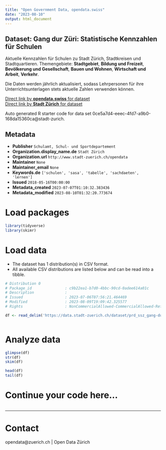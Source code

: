 ```yaml
---
title: "Open Government Data, opendata.swiss"
date: "2023-08-10"
output: html_document
---
```


## Dataset: Gang dur Züri: Statistische Kennzahlen für Schulen


Aktuelle Kennzahlen für Schulen zu Stadt Zürich, Stadtkreisen und Stadtquartieren. Themengebiete:  **Stadtgebiet**,  **Bildung und Freizeit**, **Bevölkerung und Gesellschaft**, **Bauen und Wohnen**, **Wirtschaft und Arbeit**, **Verkehr**.

Die Daten werden jährlich aktualisiert, sodass Lehrpersonen für ihre Unterrichtsunterlagen stets aktuelle Zahlen verwenden können.



[Direct link by **opendata.swiss** for dataset](https://opendata.swiss/de/dataset/gang-dur-zuri-statistische-kennzahlen-fur-schulen2)<br>
[Direct link by **Stadt Zürich** for dataset](https://data.stadt-zuerich.ch/dataset/prd_ssz_gang-dur-zueri_od1005)

Auto generated R starter code for data set 0ce5a7d4-eeec-4fd7-a9b0-168da15360ca@stadt-zurich.

## Metadata

- **Publisher** `Schulamt, Schul- und Sportdepartement`
- **Organization.display_name.de** `Stadt Zürich`
- **Organization.url** `http://www.stadt-zuerich.ch/opendata`
- **Maintainer** `None`
- **Maintainer_email** `None`
- **Keywords.de** `['schulen', 'sasa', 'tabelle', 'sachdaeten', 'lernen']`
- **Issued** `2018-05-16T00:00:00`
- **Metadata_created** `2023-07-07T01:10:32.383436`
- **Metadata_modified** `2023-08-10T01:32:20.773674`


# Load packages

```r

library(tidyverse)
library(skimr)

```

# Load data

-   The dataset has 1 distribution(s) in CSV format.
-   All available CSV distributions are listed below and can be read into a tibble.

```r

# Distribution 0
# Package_id               : c9b22ea1-b7d0-4bbc-90cd-0adee614a01c
# Description              : 
# Issued                   : 2023-07-06T07:56:21.464469
# Modified                 : 2023-08-09T19:09:42.325577
# Rights                   : NonCommercialAllowed-CommercialAllowed-ReferenceNotRequired

df <- read_delim('https://data.stadt-zuerich.ch/dataset/prd_ssz_gang-dur-zueri_od1005/download/BEV100OD1005.csv')



```

# Analyze data

```r

glimpse(df)
str(df)
skim(df)

head(df)
tail(df)

```

# Continue your code here...

```r

```

------------------------------------------------------------------------

# Contact

opendata@zuerich.ch | Open Data Zürich
